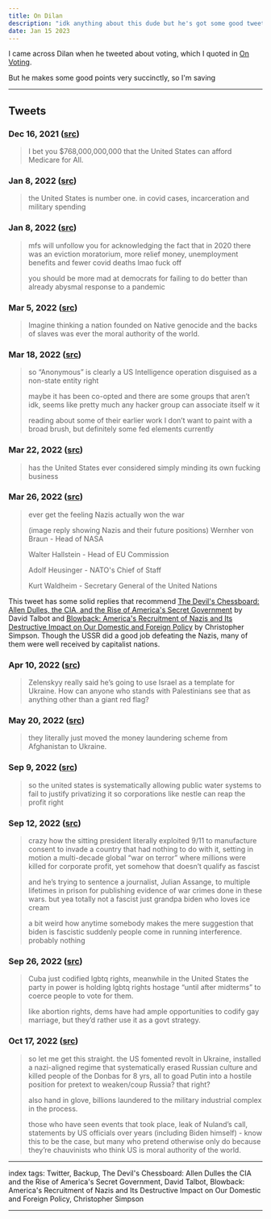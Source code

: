 ```yaml
---
title: On Dilan
description: "idk anything about this dude but he's got some good tweets"
date: Jan 15 2023
---
```


I came across Dilan when he tweeted about voting, which I quoted in [On Voting](/posts/on-voting).

But he makes some good points very succinctly, so I'm saving 

---

## Tweets

### Dec 16, 2021 ([src](https://twitter.com/dilanpcook/status/1471353127278288911))

> I bet you $768,000,000,000 that the United States can afford Medicare for All.

### Jan 8, 2022 ([src](https://twitter.com/dilanpcook/status/1479730215077040132))

> the United States is number one. in covid cases, incarceration and military spending

### Jan 8, 2022 ([src](https://twitter.com/dilanpcook/status/1479718670888697856))

> mfs will unfollow you for acknowledging the fact that in 2020 there was an eviction moratorium, more relief money, unemployment benefits and fewer covid deaths lmao fuck off
>
> you should be more mad at democrats for failing to do better than already abysmal response to a pandemic

### Mar 5, 2022 ([src](https://twitter.com/dilanpcook/status/1500295973498593283))

> Imagine thinking a nation founded on Native genocide and the backs of slaves was ever the moral authority of the world.

### Mar 18, 2022 ([src](https://twitter.com/dilanpcook/status/1504732673213800449))

> so “Anonymous” is clearly a US Intelligence operation disguised as a non-state entity right
>
> maybe it has been co-opted and there are some groups that aren’t idk, seems like pretty much any hacker group can associate itself w it
>
> reading about some of their earlier work I don’t want to paint with a broad brush, but definitely some fed elements currently

### Mar 22, 2022 ([src](https://twitter.com/dilanpcook/status/1506285223948001289))

> has the United States ever considered simply minding its own fucking business

### Mar 26, 2022 ([src](https://twitter.com/dilanpcook/status/1507633882799042560))

> ever get the feeling Nazis actually won the war
>
> (image reply showing Nazis and their future positions)
> Wernher von Braun - Head of NASA
>
> Walter Hallstein - Head of EU Commission
>
> Adolf Heusinger - NATO's Chief of Staff
>
> Kurt Waldheim - Secretary General of the United Nations

This tweet has some solid replies that recommend [The Devil's Chessboard: Allen Dulles, the CIA, and the Rise of America's Secret Government](https://www.goodreads.com/book/show/24723229-the-devil-s-chessboard) by David Talbot and [Blowback: America's Recruitment of Nazis and Its Destructive Impact on Our Domestic and Foreign Policy](https://www.goodreads.com/book/show/22309161-blowback) by Christopher Simpson. Though the USSR did a good job defeating the Nazis, many of them were well received by capitalist nations.

### Apr 10, 2022 ([src](https://twitter.com/dilanpcook/status/1513157143314108417))

> Zelenskyy really said he’s going to use Israel as a template for Ukraine. How can anyone who stands with Palestinians see that as anything other than a giant red flag?

### May 20, 2022 ([src](https://twitter.com/dilanpcook/status/1527707896867237888))

> they literally just moved the money laundering scheme from Afghanistan to Ukraine.

### Sep 9, 2022 ([src](https://twitter.com/dilanpcook/status/1568350619223859201))

> so the united states is systematically allowing public water systems to fail to justify privatizing it so corporations like nestle can reap the profit right

### Sep 12, 2022 ([src](https://twitter.com/dilanpcook/status/1569391630792409088))

> crazy how the sitting president literally exploited 9/11 to manufacture consent to invade a country that had nothing to do with it, setting in motion a multi-decade global “war on terror” where millions were killed for corporate profit, yet somehow that doesn’t qualify as fascist
>
> and he’s trying to sentence a journalist, Julian Assange, to multiple lifetimes in prison for publishing evidence of war crimes done in these wars. but yea totally not a fascist just grandpa biden who loves ice cream
>
> a bit weird how anytime somebody makes the mere suggestion that biden is fascistic suddenly people come in running interference. probably nothing

### Sep 26, 2022 ([src](https://twitter.com/dilanpcook/status/1574412743758606336))

> Cuba just codified lgbtq rights, meanwhile in the United States the party in power is holding lgbtq rights hostage “until after midterms” to coerce people to vote for them.
>
> like abortion rights, dems have had ample opportunities to codify gay marriage, but they’d rather use it as a govt strategy.

### Oct 17, 2022 ([src](https://twitter.com/dilanpcook/status/1582148606751956992))

> so let me get this straight. the US fomented revolt in Ukraine, installed a nazi-aligned regime that systematically erased Russian culture and killed people of the Donbas for 8 yrs, all to goad Putin into a hostile position for pretext to weaken/coup Russia? that right?
>
> also hand in glove, billions laundered to the military industrial complex in the process.
>
> those who have seen events that took place, leak of Nuland’s call, statements by US officials over years (including Biden himself) - know this to be the case, but many who pretend otherwise only do because they’re chauvinists who think US is moral authority of the world.

---

index tags: Twitter, Backup, The Devil's Chessboard: Allen Dulles the CIA and the Rise of America's Secret Government, David Talbot, Blowback: America's Recruitment of Nazis and Its Destructive Impact on Our Domestic and Foreign Policy, Christopher Simpson

---
